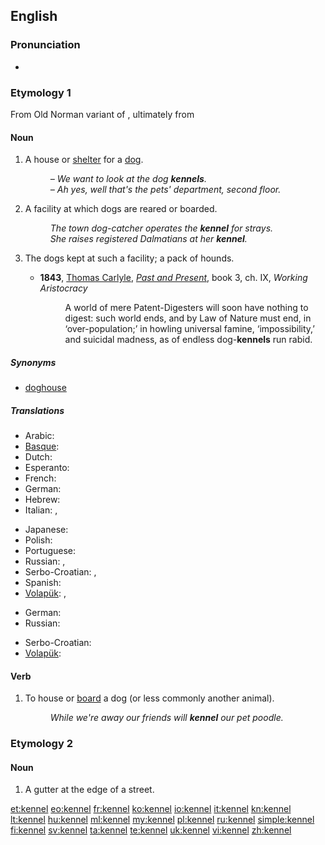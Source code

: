 ==English==

===Pronunciation===
* {{rhymes|ɛnəl}}

===Etymology 1===
From Old Norman variant of {{etyl|fro}} {{term|chenil|lang=fro}}, ultimately from {{etyl|la}} {{term|canis|lang=la}}

====Noun====
{{en-noun}}

# A house or [[shelter]] for a [[dog]].
#: ''&ndash; We want to look at the dog '''kennels'''.<br>&ndash; Ah yes, well that's the pets' department, second floor.''
# A facility at which dogs are reared or boarded.
#: ''The town dog-catcher operates the '''kennel''' for strays.''
#: ''She raises registered Dalmatians at her '''kennel'''. ''
# {{UK}} The dogs kept at such a facility; a pack of hounds.
#* '''1843''', [[w:Thomas_Carlyle|Thomas Carlyle]], ''[[:w:Past and Present (book)|Past and Present]]'', book 3, ch. IX, ''Working Aristocracy''
#*: A world of mere Patent-Digesters will soon have nothing to digest:  such world ends, and by Law of Nature must end, in ‘over-population;’  in howling universal famine, ‘impossibility,’ and suicidal madness, as of endless dog-'''kennels''' run rabid.

=====Synonyms=====
* {{sense|shelter for a dog}} [[doghouse]]

=====Translations=====
{{trans-top|shelter for a dog}}
* Arabic: {{t|ar|بيت |m|tr=bay't|sc=Arab}}
* [[Basque]]: {{t|eu|txakurtegi}}
* Dutch: {{t-|nl|kennel|m}}
* Esperanto: {{t-|eo|hundejo|xs=Esperanto}}
* French: {{t+|fr|chenil|m}}
* German: {{t+|de|Hundehütte|m}}
* Hebrew: {{t|he|מלונה|f}}
* Italian: {{t+|it|canile|m}}, {{t+|it|cuccia|f}}
{{trans-mid}}
* Japanese: {{t-|ja|犬小屋|tr=inugoya}}
* Polish: {{t+|pl|buda|f}}
* Portuguese: {{t+|pt|canil|m}}
* Russian: {{t+|ru|конура|f|tr=konurá}}, {{t|ru|будка|f|tr=búdka}}
* Serbo-Croatian: {{t|sh|pseća kućica|xs=Serbo-Croatian}}, {{t|sh|pasja kućica|xs=Serbo-Croatian}}
* Spanish: {{t-|es|perrera|f}}
* [[Volapük]]: {{t|vo|dogadom}}, {{t|vo|dogalecek}}
{{trans-bottom}}

{{trans-top|facility where dogs are reared or boarded}}
* German: {{t|de|Zwinger|m}}
* Russian: {{t|ru|псарня|f}}
{{trans-mid}}
* Serbo-Croatian: {{t|sh|psetarnik|xs=Serbo-Croatian}}
* [[Volapük]]: {{t|vo|dogibridöp}}
{{trans-bottom}}

====Verb====
{{en-verb|kennels|'''[[kenneling]]''' or '''[[kennelling]]'''|'''[[kenneled]]''' or '''[[kennelled]]'''}}

# To house or [[board]] a dog (or less commonly another animal).
#: ''While we're away our friends will '''kennel''' our pet poodle.''

===Etymology 2===
{{etystub}}

====Noun====
{{en-noun}}

# A gutter at the edge of a street.

[[et:kennel]]
[[eo:kennel]]
[[fr:kennel]]
[[ko:kennel]]
[[io:kennel]]
[[it:kennel]]
[[kn:kennel]]
[[lt:kennel]]
[[hu:kennel]]
[[ml:kennel]]
[[my:kennel]]
[[pl:kennel]]
[[ru:kennel]]
[[simple:kennel]]
[[fi:kennel]]
[[sv:kennel]]
[[ta:kennel]]
[[te:kennel]]
[[uk:kennel]]
[[vi:kennel]]
[[zh:kennel]]